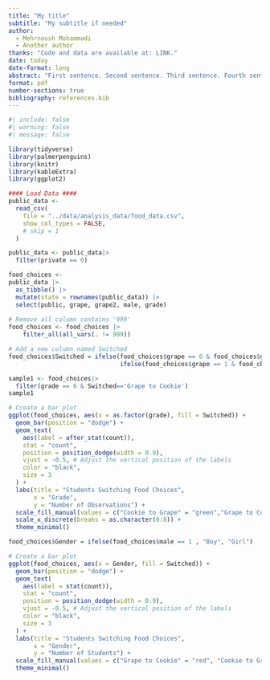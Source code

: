```yaml
---
title: "My title"
subtitle: "My subtitle if needed"
author: 
  - Mehrnoush Mohammadi
  - Another author
thanks: "Code and data are available at: LINK."
date: today
date-format: long
abstract: "First sentence. Second sentence. Third sentence. Fourth sentence."
format: pdf
number-sections: true
bibliography: references.bib
---
```


```r
#| include: false
#| warning: false
#| message: false

library(tidyverse)
library(palmerpenguins)
library(knitr)
library(kableExtra)
library(ggplot2)
```


```r
#### Load Data ####
public_data <-
  read_csv(
    file = "../data/analysis_data/food_data.csv",
    show_col_types = FALSE,
    # skip = 1
  )

public_data <- public_data|>
  filter(private == 0)

food_choices <-
public_data |>
  as_tibble() |>
  mutate(state = rownames(public_data)) |>
  select(public, grape, grape2, male, grade)
 
# Remove all column contains '999'
food_choices <- food_choices |>
    filter_all(all_vars(. != 999))

# Add a new column named Switched
food_choices$Switched = ifelse(food_choices$grape == 0 & food_choices$grape2 == 1, "Cookie to Grape",
                               ifelse(food_choices$grape == 1 & food_choices$grape2 == 0, "Grape to Cookie", "Not Changed"))

sample1 <- food_choices|>
  filter(grade == 6 & Switched=='Grape to Cookie')
sample1

```

```r

# Create a bar plot
ggplot(food_choices, aes(x = as.factor(grade), fill = Switched)) +
  geom_bar(position = "dodge") +
  geom_text(
    aes(label = after_stat(count)),
    stat = "count",
    position = position_dodge(width = 0.9),
    vjust = -0.5, # Adjust the vertical position of the labels
    color = "black",
    size = 3
  ) +
  labs(title = "Students Switching Food Choices",
       x = "Grade",
       y = "Number of Observations") +
  scale_fill_manual(values = c("Cookie to Grape" = "green","Grape to Cookie" = "red", "Not Changed" = "blue")) +
  scale_x_discrete(breaks = as.character(0:8)) +
  theme_minimal()
```

```r

food_choices$Gender = ifelse(food_choices$male == 1 , "Boy", "Girl")

# Create a bar plot
ggplot(food_choices, aes(x = Gender, fill = Switched)) +
  geom_bar(position = "dodge") +
  geom_text(
    aes(label = stat(count)),
    stat = "count",
    position = position_dodge(width = 0.9),
    vjust = -0.5, # Adjust the vertical position of the labels
    color = "black",
    size = 3
  ) +
  labs(title = "Students Switching Food Choices",
       x = "Gender",
       y = "Number of Students") +
  scale_fill_manual(values = c("Grape to Cookie" = "red", "Cookie to Grape" = "green", "Not Changed" = "blue")) +
  theme_minimal()
```
